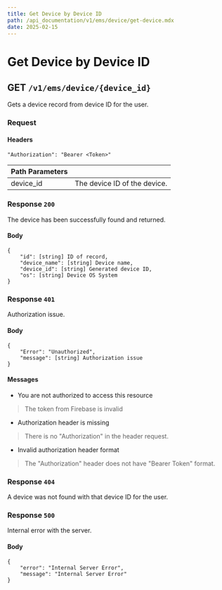 ```yaml
---
title: Get Device by Device ID
path: /api_documentation/v1/ems/device/get-device.mdx
date: 2025-02-15
---
```


# Get Device by Device ID

## GET `/v1/ems/device/{device_id}`

Gets a device record from device ID for the user.

### Request

#### Headers

```
"Authorization": "Bearer <Token>"
```

| Path Parameters | |
| ---- | ----- |
| device_id | The device ID of the device. |

### Response `200`

The device has been successfully found and returned.

#### Body

```
{
    "id": [string] ID of record,
    "device_name": [string] Device name,
    "device_id": [string] Generated device ID,
    "os": [string] Device OS System
}
```

### Response `401`

Authorization issue.

#### Body
```
{
    "Error": "Unauthorized",
    "message": [string] Authorization issue
}
```

#### Messages

- You are not authorized to access this resource
> The token from Firebase is invalid
- Authorization header is missing
> There is no "Authorization" in the header request.
- Invalid authorization header format
> The "Authorization" header does not have "Bearer Token" format.

### Response `404`

A device was not found with that device ID for the user.

### Response `500`

Internal error with the server.

#### Body
```
{
    "error": "Internal Server Error",
    "message": "Internal Server Error"
}
```